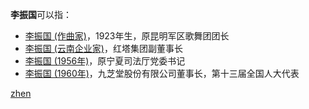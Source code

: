 '''李振国'''可以指：
* [[李振国_(作曲家)|李振国 (作曲家)]]，1923年生，原昆明军区歌舞团团长
* [[李振国_(云南企业家)|李振国 (云南企业家)]]，红塔集团副董事长
* [[李振国_(1956年)|李振国 (1956年)]]，原宁夏司法厅党委书记
* [[李振国_(1960年)|李振国 (1960年)]]，九芝堂股份有限公司董事长，第十三届全国人大代表
<!--第八届全国人大云南代表可能为其中之一-->

{{disambig}}

[[Category:三字李姓人名消歧义|zhen]]